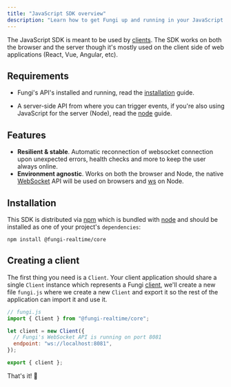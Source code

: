 ```yaml
---
title: "JavaScript SDK overview"
description: "Learn how to get Fungi up and running in your JavaScript project."
---
```


The JavaScript SDK is meant to be used by [clients](/docs/01-getting-started/01-overview#clients). The SDK works on both the browser and the server though it's mostly used on the client side of web applications (React, Vue, Angular, etc).

## Requirements

- Fungi's API's installed and running, read the [installation](/docs/01-getting-started/02-installation) guide.

- A server-side API from where you can trigger events, if you're also using JavaScript for the server (Node), read the [node](/docs/04-node/01-overview) guide.

## Features

- **Resilient & stable**. Automatic reconnection of websocket connection upon unexpected errors, health checks and more to keep the user always online.
- **Environment agnostic**. Works on both the browser and Node, the native [WebSocket](https://developer.mozilla.org/en-US/docs/Web/API/WebSocket) API will be used on browsers and [ws](https://github.com/websockets/ws) on Node.

## Installation

This SDK is distributed via [npm](https://npmjs.com/) which is bundled with [node](https://nodejs.org/) and should be installed as one of your project's `dependencies`:

```
npm install @fungi-realtime/core
```

## Creating a client

The first thing you need is a `Client`. Your client application should share a single `Client` instance which represents a Fungi [client](/docs/01-getting-started/01-overview#clients), we'll create a new file `fungi.js` where we create a new `Client` and export it so the rest of the application can import it and use it.

```js
// fungi.js
import { Client } from "@fungi-realtime/core";

let client = new Client({
  // Fungi's WebSocket API is running on port 8081
  endpoint: "ws://localhost:8081",
});

export { client };
```

That's it! 🎉
